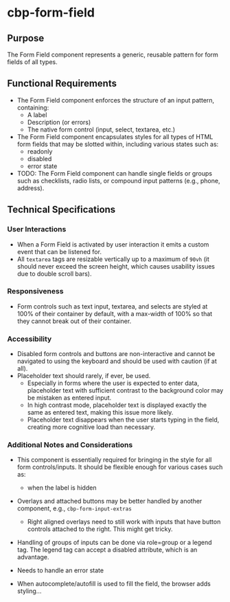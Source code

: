 
<Meta title="Components/Form Field/Specifications" />

# cbp-form-field

## Purpose

The Form Field component represents a generic, reusable pattern for form fields of all types.

## Functional Requirements

* The Form Field component enforces the structure of an input pattern, containing:
  * A label
  * Description (or errors)
  * The native form control (input, select, textarea, etc.)
* The Form Field component encapsulates styles for all types of HTML form fields that may be slotted within, including various states such as:
  * readonly
  * disabled
  * error state
* TODO: The Form Field component can handle single fields or groups such as checklists, radio lists, or compound input patterns (e.g., phone, address).

## Technical Specifications

### User Interactions

* When a Form Field is activated by user interaction it emits a custom event that can be listened for.
* All `textarea` tags are resizable vertically up to a maximum of `90vh` (it should never exceed the screen height, which causes usability issues due to double scroll bars).

### Responsiveness

* Form controls such as text input, textarea, and selects are styled at 100% of their container by default, with a max-width of 100% so that they cannot break out of their container.

### Accessibility

* Disabled form controls and buttons are non-interactive and cannot be navigated to using the keyboard and should be used with caution (if at all).
* Placeholder text should rarely, if ever, be used.
  * Especially in forms where the user is expected to enter data, placeholder text with sufficient contrast to the background color may be mistaken as entered input.
  * In high contrast mode, placeholder text is displayed exactly the same as entered text, making this issue more likely.
  * Placeholder text disappears when the user starts typing in the field, creating more cognitive load than necessary.

### Additional Notes and Considerations

* This component is essentially required for bringing in the style for all form controls/inputs. It should be flexible enough for various cases such as:
  * when the label is hidden

* Overlays and attached buttons may be better handled by another component, e.g., `cbp-form-input-extras`
  * Right aligned overlays need to still work with inputs that have button controls attached to the right. This might get tricky. 

* Handling of groups of inputs can be done via role=group or a legend tag. The legend tag can accept a disabled attribute, which is an advantage.

* Needs to handle an error state

* When autocomplete/autofill is used to fill the field, the browser adds styling...